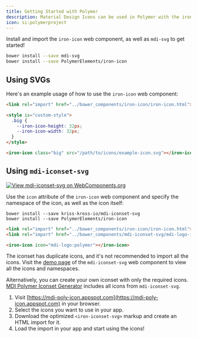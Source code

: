 ```yaml
---
title: Getting Started with Polymer
description: Material Design Icons can be used in Polymer with the iron-icon web component.
icon: si:polymerproject
---
```


Install and import the `iron-icon` web component, as well as `mdi-svg` to get started!

```bash
bower install --save mdi-svg
bower install --save PolymerElements/iron-icon
```

## Using SVGs

Here's an example usage of how to use the `iron-icon` web component:

```html
<link rel="import" href="../bower_components/iron-icon/iron-icon.html">

<style is="custom-style">
  .big {
    --iron-icon-height: 32px;
    --iron-icon-width: 32px;
  }
</style>

<iron-icon class="big" src="/path/to/icons/example-icon.svg"></iron-icon>
```

## Using `mdi-iconset-svg`

[![View `mdi-iconset-svg` on WebComponents.org](https://img.shields.io/badge/webcomponents.org-mdi--iconset--svg-blue.svg)](https://www.webcomponents.org/element/kriss-kross-io/mdi-iconset-svg "View the web component at webcomponents.org")

Use the `icon` attribute of the `iron-icon` web component and specify the namespace of the icon, as well as the icon itself:

```
bower install --save kriss-kross-io/mdi-iconset-svg
bower install --save PolymerElements/iron-icon
```

```html
<link rel="import" href="../bower_components/iron-icon/iron-icon.html">
<link rel="import" href="../bower_components/mdi-iconset-svg/mdi-logo-iconset-svg.html">

<iron-icon icon="mdi-logo:polymer"></iron-icon>
```

The iconset has duplicate icons, and it's not recommended to import all the icons.
Visit the [demo page](https://www.webcomponents.org/element/kriss-kross-io/mdi-iconset-svg/demo/demo/index.html) of the `mdi-iconset-svg` web component to view all the icons and namespaces.

Alternatively, you can create your own iconset with only the required icons. [MDI Polymer Iconset Generator](https://mdi-poly-icon.appspot.com/) includes all icons from `mdi-iconset-svg`.

1. Visit [https://mdi-poly-icon.appspot.com](https://mdi-poly-icon.appspot.com) in your browser.
2. Select the icons you want to use in your app.
3. Download the optimized `<iron-iconset-svg>` markup and create an HTML import for it.
4. Load the import in your app and start using the icons!
